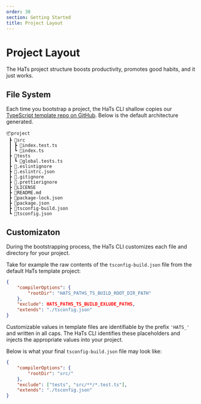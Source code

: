 ```yaml
---
order: 30
section: Getting Started
title: Project Layout
---
```


# Project Layout

The HaTs project structure boosts productivity, promotes good habits, and it just works.

## File System

Each time you bootstrap a project, the HaTs CLI shallow copies our <a target="_blank" rel="noreferrer" href="https://github.com/hats-dev/hats-scaffold-library">TypeScript template repo on GitHub</a>. Below is the default architecture generated.

```
📦project
 ┣ 📂src
 ┃ ┣ 📜index.test.ts
 ┃ ┗ 📜index.ts
 ┣ 📂tests
 ┃ ┗ 📜global.tests.ts
 ┣ 📜.eslintignore
 ┣ 📜.eslintrc.json
 ┣ 📜.gitignore
 ┣ 📜.prettierignore
 ┣ 📜LICENSE
 ┣ 📜README.md
 ┣ 📜package-lock.json
 ┣ 📜package.json
 ┣ 📜tsconfig-build.json
 ┗ 📜tsconfig.json
```

## Customizaton

During the bootstrapping process, the HaTs CLI customizes each file and directory for your project.

Take for example the raw contents of the `tsconfig-build.json` file from the default HaTs template project:

```json
{
	"compilerOptions": {
		"rootDir": "HATS_PATHS_TS_BUILD_ROOT_DIR_PATH"
	},
	"exclude": HATS_PATHS_TS_BUILD_EXLUDE_PATHS,
	"extends": "./tsconfig.json"
}
```

Customizable values in template files are identifiable by the prefix `'HATS_'` and written in all caps. The HaTs CLI identifies these placeholders and injects the appropriate values into your project.

Below is what your final `tsconfig-build.json` file may look like:

```json
{
	"compilerOptions": {
		"rootDir": "src/"
	},
	"exclude": ["tests", "src/**/*.test.ts"],
	"extends": "./tsconfig.json"
}
```
